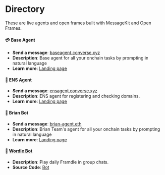 # Directory

These are live agents and open frames built with MessageKit and Open Frames.

#### 💳 Base Agent

- **Send a message**: [baseagent.converse.xyz](https://converse.xyz/dm/baseagent.converse.xyz)
- **Description**: Base agent for all your onchain tasks by prompting in natural language
- **Learn more**: [Landing page](./directory/baseagent)

#### 🔗 ENS Agent

- **Send a message**: [ensagent.converse.xyz](https://converse.xyz/dm/ensagent.converse.xyz)
- **Description**: ENS agent for registering and checking domains.
- **Learn more**: [Landing page](./directory/ensagent)

#### 🧠 Brian Bot

- **Send a message**: [brian-agent.eth](https://converse.xyz/dm/brian-agent.eth)
- **Description**: Brian Team's agent for all your onchain tasks by prompting in natural language
- **Learn more**: [Landing page](https://www.brianknows.org/)

#### 📅 [Wordle Bot](https://converse.xyz/dm/wordlebot.eth)

- **Description**: Play daily Framdle in group chats.
- **Source Code**: [Bot](https://github.com/ephemerahq/wordle-bot)
